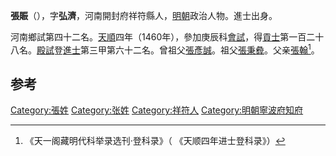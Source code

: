 '''張賑'''（{{bd|1431年||？}}），字'''弘濟'''，河南開封府祥符縣人，[[明朝|明朝]]政治人物。進士出身。

河南鄉試第四十二名。[[天顺_(明朝)|天順]]四年（1460年），參加庚辰科[[會試|會試]]，得[[貢士|貢士]]第一百二十八名。[[殿試|殿試]]登[[進士|進士]]第三甲第六十二名。曾祖父[[張彥誠|張彥誠]]。祖父[[張秉彜|張秉彜]]。父亲[[張翰|張翰]]<ref>《天一阁藏明代科举录选刊·登科录》（ 《天顺四年进士登科录》）</ref>。

[[Category:張姓|Category:張姓]]

==参考==
{{reflist}}

{{start box}}
{{s-off}}
{{s-before|[[方逵|方逵]]}}
{{s-title|明朝寧波府知府|1471年－1478年}}
{{s-after|[[張鎮_(寧波府知府)|張鎮]]}}
{{end box}}

{{明朝人物小作品}}
{{天順四年庚辰科殿試金榜}}
[[Category:张姓|Category:张姓]]
[[Category:祥符人|Category:祥符人]]
[[Category:明朝寧波府知府|Category:明朝寧波府知府]]